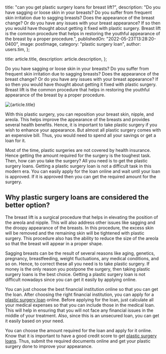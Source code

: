 
  title: "can you get plastic surgery loans for breast lift?",
  description:
    "Do you have sagging or loose skin in your breasts? Do you suffer from frequent skin irritation due to sagging breasts? Does the appearance of the breast change? Or do you have any issues with your breast appearance? If so then you would have thought about getting it fixed with plastic surgery. Breast lift is the common procedure that helps in restoring the youthful appearance of the breast by a proper procedure.",
  publishedOn: "2022-05-23T13:28:20-0400",
  image: postImage,
  category: "plastic surgery loan",
  author: users.tim,
};

  title: article.title,
  description: article.description,
};


Do you have sagging or loose skin in your breasts? Do you suffer from frequent skin irritation due to sagging breasts? Does the appearance of the breast change? Or do you have any issues with your breast appearance? If so then you would have thought about getting it fixed with plastic surgery. Breast lift is the common procedure that helps in restoring the youthful appearance of the breast by a proper procedure.

<Image src={postImage} alt={article.title} />

With this plastic surgery, you can reposition your breast skin, nipple, and areola. This helps improve the appearance of the breasts and provides several health benefits. Hence, it is important to take plastic surgery if you wish to enhance your appearance. But almost all plastic surgery comes with an expensive bill. Thus, you would need to spend all your savings or get a loan for it.

Most of the time, plastic surgeries are not covered by health insurance. Hence getting the amount required for the surgery is the toughest task. Then, how can you take the surgery? All you need is to get the plastic surgery loans. Getting a plastic surgery loan is not a difficult task in this modern era. You can easily apply for the loan online and wait until your loan is approved. If it is approved then you can get the required amount for the surgery.

## Why plastic surgery loans are considered the better option?

The breast lift is a surgical procedure that helps in elevating the position of the areola and nipple. This will also address other issues like sagging and the droopy appearance of the breasts. In this procedure, the excess skin will be removed and the remaining skin will be tightened with plastic surgery. This procedure also has the ability to reduce the size of the areola so that the breast will appear in a proper shape.

Sagging breasts can be the result of several reasons like aging, genetics, pregnancy, breastfeeding, weight fluctuations, any medical conditions, and so on. Hence, to correct these all you need is to take plastic surgery. If money is the only reason you postpone the surgery, then taking plastic surgery loans is the best choice. Getting a plastic surgery loan is not difficult nowadays since you can get it easily by applying online.

You can just choose the best financial institution online so that you can get the loan. After choosing the right financial institution, you can apply for a [plastic surgery loan](https://medical.tlc.com.au/plastic-surgery/) online. Before applying for the loan, just calculate all your medical expenses so that you can include those in the medical loan. This will help in ensuring that you will not face any financial issues in the middle of your treatment. Also, since this is an unsecured loan, you can get it easily based on your need.

You can choose the amount required for the loan and apply for it online. Know that it is important to have a good credit score to get [plastic surgery loans](https://tlc.com.au/). Thus, submit the required documents online and get your plastic surgery done to improve your appearance.

